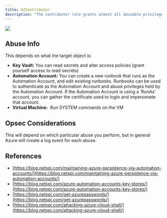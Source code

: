 ---
title: AZContributor
description: "The contributor role grants almost all abusable privileges in all circumstances, with some exceptions. Those exceptions are not collected by AzureHound."
---

<Frame>
  <img src="/hc/images/image-2-1.png"/>
</Frame>


## Abuse Info

This depends on what the target object is:

* **Key Vault:**
    You can read secrets and alter access policies (grant yourself access to read secrets)
* **Automation Account:**
    You can create a new runbook that runs as the Automation Account, and edit existing runbooks. Runbooks can be used to authenticate as the Automation Account and abuse privileges held by the Automation Account. If the Automation Account is using a ‘RunAs’ account, you can gather the certificate used to login and impersonate that account.
* **Virtual Machine:** 
    Run SYSTEM commands on the VM

## Opsec Considerations

This will depend on which particular abuse you perform, but in general Azure will create a log event for each abuse.

## References

* [https://blog.netspi.com/maintaining-azure-persistence-via-automation-accounts/](https://blog.netspi.com/maintaining-azure-persistence-via-automation-accounts/)
* [https://blog.netspi.com/azure-automation-accounts-key-stores/](https://blog.netspi.com/azure-automation-accounts-key-stores/)
* [https://blog.netspi.com/get-azurepasswords/](https://blog.netspi.com/get-azurepasswords/)
* [https://blog.netspi.com/attacking-azure-cloud-shell/](https://blog.netspi.com/attacking-azure-cloud-shell/)

